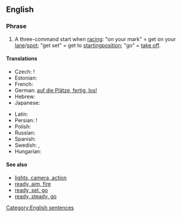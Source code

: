 ==English==

===Phrase===
{{en-phrase|[[on]] [[your]] [[mark]], [[get]] [[set]], [[go]]!}}

# A three-command start when [[racing]]: "on your mark" = get on your [[lane]]/[[spot]]; "get set" = get to [[starting ]][[position]]; "go" = [[take off]].

====Translations====
{{rftrans}}
{{trans-top|three-command start of racing}}
* Czech: {{t-|cs|připravit se, pozor, start}}!
* Estonian: {{t|et|kohtadele, valmisolla, läks}}
* French: {{t|fr|à vos marques, prêts, partez}}
* German: [[auf die Plätze, fertig, los!]]
* Hebrew: {{t|he|למקומות, היכון, צא!|tr=la-mekomot, hikkon, tse!|sc=Hebr}}
* Japanese: {{t|ja|位置について、用意、ドン!|tr=ichi-ni tsuite, yōi, don!|sc=Jpan}}
{{trans-mid}}
* Latin: {{t|la|in tuis vestigiis, parate, ite|alt=in tuis vestigiis, parāte, īte}}
* Persian: {{t|fa|بجای خود،آماده، حرکت|xs=Persian}}!
* Polish: {{t|pl|na miejsca, gotowi, start!}}
* Russian: {{t|ru|на старт, внимание, марш|alt=на старт, внимание, марш!|tr=na stárt, vnimánije, marš!}}
* Spanish: {{t|es|¡en sus marcas, listos, fuera!}}
* Swedish: {{t|sv|klara, färdiga, gå}}, {{t|sv|på era platser, färdiga, gå}}
* Hungarian: {{t|hu|Vigyázz, kész, rajt!}}
{{trans-bottom}}

====See also====
* [[lights, camera, action]]
* [[ready, aim, fire]]
* [[ready, set, go]]
* [[ready, steady, go]]

[[Category:English sentences]]